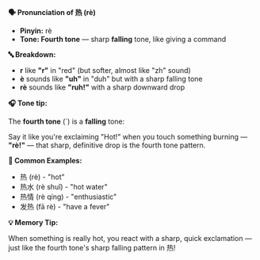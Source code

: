 **🗣️ Pronunciation of 热 (rè)**

- **Pinyin:** rè
- **Tone: Fourth tone** — sharp **falling** tone, like giving a command

**🔤 Breakdown:**

- **r** like **"r"** in "red" (but softer, almost like "zh" sound)
- **è** sounds like **"uh"** in "duh" but with a sharp falling tone
- **rè** sounds like **"ruh!"** with a sharp downward drop

**🎧 Tone tip:**

The **fourth tone** (`) is a **falling** tone:

Say it like you're exclaiming "Hot!" when you touch something burning — **"rè!"** — that sharp,
definitive drop is the fourth tone pattern.

**📝 Common Examples:**

- 热 (rè) - "hot"
- 热水 (rè shuǐ) - "hot water"
- 热情 (rè qíng) - "enthusiastic"
- 发热 (fā rè) - "have a fever"

**💡 Memory Tip:**

When something is really hot, you react with a sharp, quick exclamation — just like the fourth
tone's sharp falling pattern in 热!
